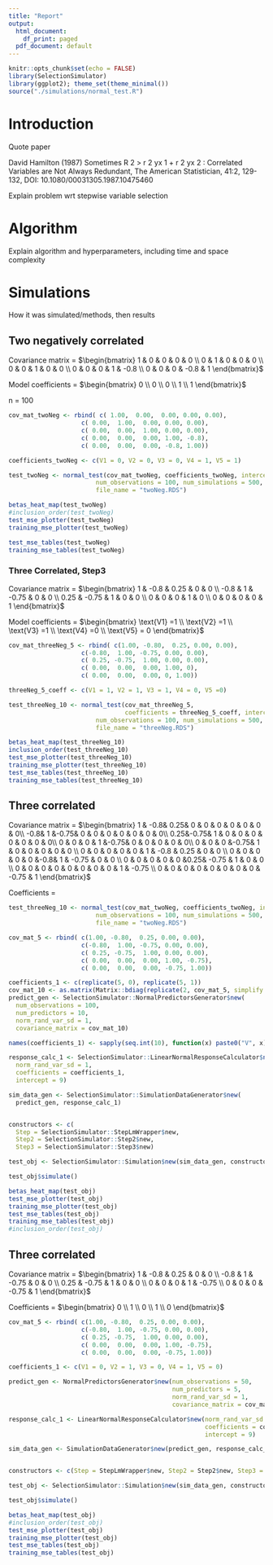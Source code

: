 ```yaml
---
title: "Report"
output:
  html_document:
    df_print: paged
  pdf_document: default
---
```



```r
knitr::opts_chunk$set(echo = FALSE)
library(SelectionSimulator)
library(ggplot2); theme_set(theme_minimal())
source("./simulations/normal_test.R")
```

# Introduction
Quote paper

David Hamilton (1987) Sometimes R 2 > r 2 yx 1 + r 2 yx 2 : Correlated Variables are Not Always Redundant, The American Statistician, 41:2, 129-132, DOI: 10.1080/00031305.1987.10475460

Explain problem wrt stepwise variable selection


# Algorithm

Explain algorithm and hyperparameters, including time and space complexity


# Simulations
How it was simulated/methods, then results

## Two negatively correlated
Covariance matrix = 
$\begin{bmatrix} 
1   & 0   & 0 & 0 & 0 \\
0   & 1   & 0 & 0 & 0 \\
0   & 0   & 1 & 0 & 0 \\
0   & 0   & 0 & 1 & -0.8 \\
0   & 0   & 0 & -0.8 & 1
\end{bmatrix}$

Model coefficients = $\begin{bmatrix} 0 \\ 0 \\ 0 \\ 1 \\ 1 \end{bmatrix}$

n = 100
```r
cov_mat_twoNeg <- rbind( c( 1.00,  0.00,  0.00, 0.00, 0.00),
                    c( 0.00,  1.00,  0.00, 0.00, 0.00),
                    c( 0.00,  0.00,  1.00, 0.00, 0.00),
                    c( 0.00,  0.00,  0.00, 1.00, -0.8),
                    c( 0.00,  0.00,  0.00, -0.8, 1.00))

coefficients_twoNeg <- c(V1 = 0, V2 = 0, V3 = 0, V4 = 1, V5 = 1)

test_twoNeg <- normal_test(cov_mat_twoNeg, coefficients_twoNeg, intercept = 9, 
                        num_observations = 100, num_simulations = 500,
                        file_name = "twoNeg.RDS")
```


```r
betas_heat_map(test_twoNeg)
#inclusion_order(test_twoNeg)
test_mse_plotter(test_twoNeg)
training_mse_plotter(test_twoNeg)
```

```r
test_mse_tables(test_twoNeg)
training_mse_tables(test_twoNeg)
```

### Three Correlated, Step3

Covariance matrix = 
$\begin{bmatrix} 
1     & -0.8  & 0.25  & 0 & 0 \\
-0.8  & 1     & -0.75 & 0 & 0 \\
0.25  & -0.75 & 1     & 0 & 0 \\
0     & 0     & 0     & 1 & 0 \\
0     & 0     & 0     & 0 & 1
\end{bmatrix}$

Model coefficients = 
$\begin{bmatrix} \text{V1} =1 \\ \text{V2} =1 \\
\text{V3} =1 \\ \text{V4} =0 \\ \text{V5} = 0 \end{bmatrix}$

```r
cov_mat_threeNeg_5 <- rbind( c(1.00, -0.80,  0.25, 0.00, 0.00),
                    c(-0.80,  1.00, -0.75, 0.00, 0.00),
                    c( 0.25, -0.75,  1.00, 0.00, 0.00),
                    c( 0.00,  0.00,  0.00, 1.00, 0),
                    c( 0.00,  0.00,  0.00, 0, 1.00))

threeNeg_5_coeff <- c(V1 = 1, V2 = 1, V3 = 1, V4 = 0, V5 =0)

test_threeNeg_10 <- normal_test(cov_mat_threeNeg_5, 
                                coefficients = threeNeg_5_coeff, intercept = 9, 
                        num_observations = 100, num_simulations = 500,
                        file_name = "threeNeg.RDS")
```

```r
betas_heat_map(test_threeNeg_10)
inclusion_order(test_threeNeg_10)
test_mse_plotter(test_threeNeg_10)
training_mse_plotter(test_threeNeg_10)
test_mse_tables(test_threeNeg_10)
training_mse_tables(test_threeNeg_10)
```


## Three correlated

Covariance matrix = 
$\begin{bmatrix} 
1   & -0.8& 0.25& 0   & 0   & 0 & 0 & 0 & 0 & 0\\
-0.8& 1   &-0.75& 0   & 0   & 0 & 0 & 0 & 0 & 0\\
0.25&-0.75& 1   & 0   & 0   & 0 & 0 & 0 & 0 & 0\\
0   & 0   & 0   & 1   &-0.75& 0 & 0 & 0 & 0 & 0\\
0   & 0   & 0   &-0.75& 1   & 0 & 0 & 0 & 0 & 0 \\
0   & 0   & 0   & 0   & 0   & 1 & -0.8 & 0.25 & 0 & 0 \\
0   & 0   & 0   & 0   & 0   &-0.8& 1 & -0.75 & 0 & 0 \\
0   & 0   & 0   & 0   & 0   &0.25& -0.75 & 1 & 0 & 0 \\
0   & 0   & 0   & 0   & 0   & 0 & 0 & 0 & 1 & -0.75 \\
0   & 0   & 0   & 0   & 0   & 0 & 0 & 0 & -0.75 & 1
\end{bmatrix}$

Coefficients = 
```r

test_threeNeg_10 <- normal_test(cov_mat_twoNeg, coefficients_twoNeg, intercept = 9, 
                        num_observations = 100, num_simulations = 500,
                        file_name = "twoNeg.RDS")

cov_mat_5 <- rbind( c(1.00, -0.80,  0.25, 0.00, 0.00),
                    c(-0.80,  1.00, -0.75, 0.00, 0.00),
                    c( 0.25, -0.75,  1.00, 0.00, 0.00),
                    c( 0.00,  0.00,  0.00, 1.00, -0.75),
                    c( 0.00,  0.00,  0.00, -0.75, 1.00))

coefficients_1 <- c(replicate(5, 0), replicate(5, 1))
cov_mat_10 <- as.matrix(Matrix::bdiag(replicate(2, cov_mat_5, simplify = FALSE)))
predict_gen <- SelectionSimulator::NormalPredictorsGenerator$new(
  num_observations = 100,
  num_predictors = 10,
  norm_rand_var_sd = 1,
  covariance_matrix = cov_mat_10)

names(coefficients_1) <- sapply(seq.int(10), function(x) paste0("V", x))

response_calc_1 <- SelectionSimulator::LinearNormalResponseCalculator$new(
  norm_rand_var_sd = 1,
  coefficients = coefficients_1,
  intercept = 9)

sim_data_gen <- SelectionSimulator::SimulationDataGenerator$new(
  predict_gen, response_calc_1)


constructors <- c(
  Step = SelectionSimulator::StepLmWrapper$new,
  Step2 = SelectionSimulator::Step2$new,
  Step3 = SelectionSimulator::Step3$new)

test_obj <- SelectionSimulator::Simulation$new(sim_data_gen, constructors, 500, 1)

test_obj$simulate()
```


```r
betas_heat_map(test_obj)
test_mse_plotter(test_obj)
training_mse_plotter(test_obj)
test_mse_tables(test_obj)
training_mse_tables(test_obj)
#inclusion_order(test_obj)
```

## Three correlated

Covariance matrix = 
$\begin{bmatrix} 
1 & -0.8 & 0.25 & 0 & 0 \\
-0.8 & 1 & -0.75 & 0 & 0 \\
0.25 & -0.75 & 1 & 0 & 0 \\
0 & 0 & 0 & 1 & -0.75 \\
0 & 0 & 0 & -0.75 & 1
\end{bmatrix}$

Coefficients = $\begin{bmatrix} 0 \\ 1 \\ 0 \\ 1 \\ 0 \end{bmatrix}$
```r
cov_mat_5 <- rbind( c(1.00, -0.80,  0.25, 0.00, 0.00),
                    c(-0.80,  1.00, -0.75, 0.00, 0.00),
                    c( 0.25, -0.75,  1.00, 0.00, 0.00),
                    c( 0.00,  0.00,  0.00, 1.00, -0.75),
                    c( 0.00,  0.00,  0.00, -0.75, 1.00))

coefficients_1 <- c(V1 = 0, V2 = 1, V3 = 0, V4 = 1, V5 = 0)

predict_gen <- NormalPredictorsGenerator$new(num_observations = 50,
                                             num_predictors = 5,
                                             norm_rand_var_sd = 1,
                                             covariance_matrix = cov_mat_5)

response_calc_1 <- LinearNormalResponseCalculator$new(norm_rand_var_sd = 1,
                                                      coefficients = coefficients_1,
                                                      intercept = 9)

sim_data_gen <- SimulationDataGenerator$new(predict_gen, response_calc_1)


constructors <- c(Step = StepLmWrapper$new, Step2 = Step2$new, Step3 = Step3$new)

test_obj <- SelectionSimulator::Simulation$new(sim_data_gen, constructors, 500, 1)

test_obj$simulate()

```

```r
betas_heat_map(test_obj)
#inclusion_order(test_obj)
test_mse_plotter(test_obj)
training_mse_plotter(test_obj)
test_mse_tables(test_obj)
training_mse_tables(test_obj)
```
